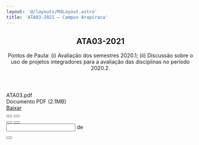 ```yaml
---
layout: '@/layouts/MdLayout.astro'
title: 'ATA03-2021 — Campus Arapiraca'
---
```



<span></span>
<article id="content">
<header>

<h1>
         ATA03-2021
        </h1>

<p class="lead">
         Pontos de Pauta: (i) Avaliação dos semestres 2020.1; (ii) Discussão sobre o uso de projetos integradores para a avaliação das disciplinas no período 2020.2.
        </p>

</header>
<div id="viewlet-above-content-body">
</div>
<div id="content-core">
<div id="fileview">
<div class="head">
<div class="name">
<div class="details" style="display:inline-block; padding:0">
            ATA03.pdf
            <br/>
            Documento PDF
                            (2.1MB)
           </div>
</div>
<a class="btn btn-more-blue float-end" href="https://arapiraca.ufal.br/graduacao/ciencia-da-computacao/documentos/atas-do-colegiado-e-nde/nde/ata03.pdf/%40%40download/file/ATA03.pdf">
           Baixar
          </a>
</div>
<div id="canvas-container">
<i class="fa-solid fa-rotate fa-spin">
</i>
<canvas data-src="https://arapiraca.ufal.br/graduacao/ciencia-da-computacao/documentos/atas-do-colegiado-e-nde/nde/ata03.pdf/@@download/file/ATA03.pdf" id="pdf-viewer">
</canvas>
<div class="controle">
<button class="btn" id="prev" title="Página anterior" type="button">
<i aria-hidden="true" class="fa fa-chevron-left">
</i>
</button>
<button class="btn" id="next" title="Pŕoxima página" type="button">
<i aria-hidden="true" class="fa fa-chevron-right">
</i>
</button>
</div>
</div>
<div class="foot">
<div class="zoom">
<button id="zoom_out" title="Reduzir">
<i aria-hidden="true" class="fa fa-minus">
</i>
</button>
<button id="zoom_in" title="Ampliar">
<i aria-hidden="true" class="fa fa-plus">
</i>
</button>
</div>
<span id="scale">
</span>
<form action="." id="form-page">
<input id="page_num"/>
<span>
            de
           </span>
<span id="page_count">
</span>
</form>
<button id="toggle-screen" title="Alternar tela cheia">
<span aria-hidden="true" class="fa fa-expand">
</span>
</button>
</div>
</div>
</div>
<div id="viewlet-below-content-body">
</div>
</article>